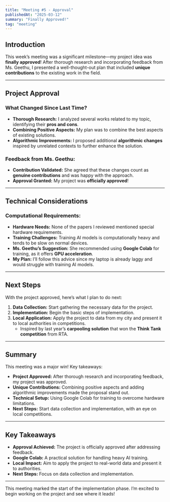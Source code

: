 ```yaml
---
title: "Meeting #5 - Approval"
publishedAt: "2025-03-12"
summary: "Finally Approved!"
tag: "meeting"
---
```


## Introduction

This week’s meeting was a significant milestone—my project idea was **finally approved**! After thorough research and incorporating feedback from Ms. Geethu, I presented a well-thought-out plan that included **unique contributions** to the existing work in the field.

---

## Project Approval

### What Changed Since Last Time?
- **Thorough Research:** I analyzed several works related to my topic, identifying their **pros and cons**.
- **Combining Positive Aspects:** My plan was to combine the best aspects of existing solutions.
- **Algorithmic Improvements:** I proposed additional **algorithmic changes** inspired by unrelated contexts to further enhance the solution.

### Feedback from Ms. Geethu:
- **Contribution Validated:** She agreed that these changes count as **genuine contributions** and was happy with the approach.
- **Approval Granted:** My project was **officially approved**!

---

## Technical Considerations

### Computational Requirements:
- **Hardware Needs:** None of the papers I reviewed mentioned special hardware requirements.
- **Training Challenges:** Training AI models is computationally heavy and tends to be slow on normal devices.
- **Ms. Geethu’s Suggestion:** She recommended using **Google Colab** for training, as it offers **GPU acceleration**.
- **My Plan:** I’ll follow this advice since my laptop is already laggy and would struggle with training AI models.

---

## Next Steps

With the project approved, here’s what I plan to do next:
1. **Data Collection:** Start gathering the necessary data for the project.
2. **Implementation:** Begin the basic steps of implementation.
3. **Local Application:** Apply the project to data from my city and present it to local authorities in competitions.
   - Inspired by last year’s **carpooling solution** that won the **Think Tank competition** from RTA.

---

## Summary

This meeting was a major win! Key takeaways:
- **Project Approved:** After thorough research and incorporating feedback, my project was approved.
- **Unique Contributions:** Combining positive aspects and adding algorithmic improvements made the proposal stand out.
- **Technical Setup:** Using Google Colab for training to overcome hardware limitations.
- **Next Steps:** Start data collection and implementation, with an eye on local competitions.

---

## Key Takeaways
- **Approval Achieved:** The project is officially approved after addressing feedback.
- **Google Colab:** A practical solution for handling heavy AI training.
- **Local Impact:** Aim to apply the project to real-world data and present it to authorities.
- **Next Steps:** Focus on data collection and implementation.

---

This meeting marked the start of the implementation phase. I’m excited to begin working on the project and see where it leads!